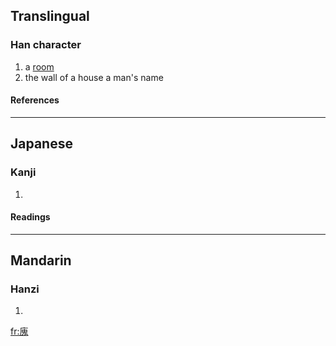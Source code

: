==Translingual==
===Han character===
{{Han char|rn=53|rad=广|as=10|sn=13|four=0021<sub>3</sub>|canj=戈竹山戈 (IHUI)}}
# a [[room]]
# the wall of a house a man's name
====References====
{{Han ref|kx=0349.030|dkj=09429|dj=0659.280|hdz=20893.110|uh=5EC6|ud=24262|bh=DD5F|bd=56671}}
----
==Japanese==
===Kanji===
{{ja-kanji|grade=|rs=广10}}
# {{defn|Japanese}} 
====Readings====
{{ja-readings|on=[[かい]] (kai), [[え]] (e), [[げ]] (ge), [[け]] (ke)|kun=[[かき]] (kaki)}}
----
==Mandarin==
===Hanzi===
{{cmn-hanzi|pin=[[hùi]] (hui4)|wg=hui<sup>4</sup>}}
# {{defn|Mandarin}}

[[fr:廆]]
